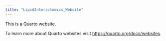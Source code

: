 ```yaml
---
title: "LipidInteractomics_Website"
---
```


This is a Quarto website.

To learn more about Quarto websites visit <https://quarto.org/docs/websites>.
